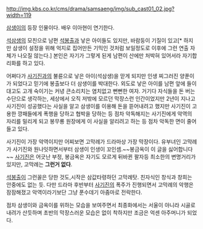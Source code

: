 http://img.kbs.co.kr/cms/drama/samsaeng/img/sub_cast01_02.jpg?width=119

[[삼생이]]의 등장 인물이다. 배우 이아현이 연기한다.

[[석삼생]]의 모친으로 남편 [[석봉출]]과 낳은 아이들도 있지만, 바람둥이 기질이 있고[* 하지만 삼생이 설정을 위해 억지로 집어만든 기믹인 것처럼 보일정도로 이후에 그런 연출 자체가 나오질 않는다.] 본인은 자기가 그렇게 된게 남편이 산에만 처박혀 있어서라 자기합리화를 하고 있다.

어쩌다가 [[사기진]]과의 불륜으로 낳은 아이(석삼생)을 맏게 되지만 인생 찌그러진 양푼이가 되었다고 믿기에 봉출보다 더 삼생이를 박대한다. 외도로 낳은 아이를 남편 앞에 들이대고도 고개 숙이기는 커녕 큰소리치는 염치없고 뻔뻔한 여자. 거기다 자식들을 돈 버는 수단으로 생각하는, 세상에서 오직 저밖에 모르던 막장스런 인간이었지만 2년이 지나고 사기진이 성공했다는 사실을 알고 삼생이를 이용해 돈을 뜯어내려고 했지만 사기진이 고용한 깡패들에게 폭행을 당하고 협박을 당하는 등 점차 악독해지는 사기진에게 악역의 자리를 밀리게 되고 봉무룡 원장에게 이 사실을 알리려고 하는 등 점차 악독한 면이 줄어들고 있다.  

사기진이 가장 악역이지만 어찌보면 고막례가 드라마상 가장 막장이다. 유부녀인 고막례가 사기진와 원나잇하면서부터 삼생이 인생이 꼬인셈.~~봉금옥이 이 글을 싫어합니다~~ [[사기진]]은 어긋난 부정, 봉금옥은 자기도 모르게 뒤바뀐 팔자등 최소한의 변명거리가 있지만, 고막례는 '''그런거 없다'''. 

[[석봉출]]이 그런꼴은 당한 것도,시작은 삼값타령하던 고막례탓. 친자식인 창식과 창희는 안중에도 없는 듯. 다만 드라마 후반부터 [[사기진]]의 폭주가 진행되면서 고막례의 악행은 잠잠해졌고 악역이라기보단 그냥 푼수데기 아줌마로 전락한다.

점차 삼생이와 금옥이를 위하는 모습을 보여주면서 최종화에서는 서울이 아니라 시골로 내려가 산듯하며 초반의 막장스러운 모습은 없이 착하지만 조금은 억센 아주머니가 되었다. 
